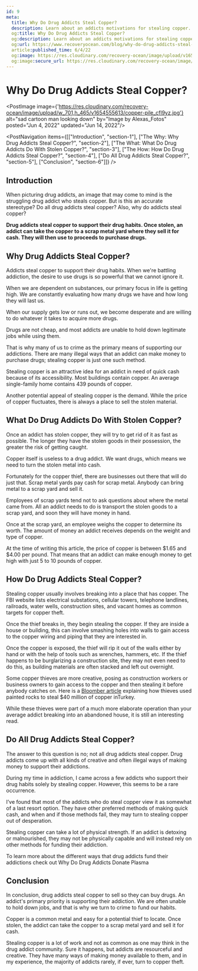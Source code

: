 ```yaml
---
id: 9
meta:
  title: Why Do Drug Addicts Steal Copper?
  description: Learn about an addicts motivations for stealing copper.
  og:title: Why Do Drug Addicts Steal Copper?
  og:description: Learn about an addicts motivations for stealing copper.
  og:url: https://www.recoveryocean.com/blog/why-do-drug-addicts-steal-copper
  article:published_time: 6/4/22
  og:image: https://res.cloudinary.com/recovery-ocean/image/upload/v1654555613/copper-pile_cfl9yz.jpg
  og:image:secure_url: https://res.cloudinary.com/recovery-ocean/image/upload/v1654555613/copper-pile_cfl9yz.jpg
---
```



# Why Do Drug Addicts Steal Copper?
<PostImage image={'https://res.cloudinary.com/recovery-ocean/image/upload/w_701,h_465/v1654555613/copper-pile_cfl9yz.jpg'} alt="sad cartoon man looking down" by="Image by Alexas_Fotos" posted="Jun 4, 2022" updated="Jun 14, 2022"/>

<PostNavigation items={[["Introduction", "section-1"], ["The Why: Why Drug Addicts Steal Copper?", "section-2"], ["The What: What Do Drug Addicts Do With Stolen Copper?", "section-3"], ["The How: How Do Drug Addicts Steal Copper?", "section-4"], ["Do All Drug Addicts Steal Copper?", "section-5"], ["Conclusion", "section-6"]]} />

<span id="section-1"></span>
## Introduction

When picturing drug addicts, an image that may come to mind is the struggling drug addict who steals copper. But is this an accurate stereotype? Do all drug addicts steal copper? Also, why do addicts steal copper? 

<strong>Drug addicts steal copper to support their drug habits. Once stolen, an addict can take the copper to a scrap metal yard where they sell it for cash. They will then use to proceeds to purchase drugs.</strong>

<span id="section-2"></span>
## Why Drug Addicts Steal Copper?

Addicts steal copper to support their drug habits. When we're battling addiction, the desire to use drugs is so powerful that we cannot ignore it.

When we are dependent on substances, our primary focus in life is getting high. We are constantly evaluating how many drugs we have and how long they will last us.

When our supply gets low or runs out, we become desperate and are willing to do whatever it takes to acquire more drugs.

Drugs are not cheap, and most addicts are unable to hold down legitimate jobs while using them. 

That is why many of us to crime as the primary means of supporting our addictions. There are many illegal ways that an addict can make money to purchase drugs; stealing copper is just one such method.

Stealing copper is an attractive idea for an addict in need of quick cash because of its accessibility. Most buildings contain copper. An average single-family home contains 439 pounds of copper.

Another potential appeal of stealing copper is the demand. While the price of copper fluctuates, there is always a place to sell the stolen material.

<span id="section-3"></span>
## What Do Drug Addicts Do With Stolen Copper? 

Once an addict has stolen copper, they will try to get rid of it as fast as possible. The longer they have the stolen goods in their possession, the greater the risk of getting caught. 

Copper itself is useless to a drug addict. We want drugs, which means we need to turn the stolen metal into cash. 

Fortunately for the copper thief, there are businesses out there that will do just that. Scrap metal yards pay cash for scrap metal. Anybody can bring metal to a scrap yard and sell it.

Employees of scrap yards tend not to ask questions about where the metal came from. All an addict needs to do is transport the stolen goods to a scrap yard, and soon they will have money in hand.

Once at the scrap yard, an employee weighs the copper to determine its worth. The amount of money an addict receives depends on the weight and type of copper.

At the time of writing this article, the price of copper is between $1.65 and $4.00 per pound. That means that an addict can make enough money to get high with just 5 to 10 pounds of copper.

<span id="section-4"></span>
## How Do Drug Addicts Steal Copper?

Stealing copper usually involves breaking into a place that has copper. The FBI website lists electrical substations, cellular towers, telephone landlines, railroads, water wells, construction sites, and vacant homes as common targets for copper theft.

Once the thief breaks in, they begin stealing the copper. If they are inside a house or building, this can involve smashing holes into walls to gain access to the copper wiring and piping that they are interested in.

Once the copper is exposed, the thief will rip it out of the walls either by hand or with the help of tools such as wrenches, hammers, etc. If the thief happens to be burglarizing a construction site, they may not even need to do this, as building materials are often stacked and left out overnight.

Some copper thieves are more creative, posing as construction workers or business owners to gain access to the copper and then stealing it before anybody catches on. Here is a <a href="https://www.bloomberg.com/features/2021-painted-rocks-copper-heist/" target="blank" rel="nofollow">Bloomber article</a> explaining how thieves used painted rocks to steal $40 million of copper inTurkey.

While these thieves were part of a much more elaborate operation than your average addict breaking into an abandoned house, it is still an interesting read.

<span id="section-5"></span>
## Do All Drug Addicts Steal Copper?

The answer to this question is no; not all drug addicts steal copper. Drug addicts come up with all kinds of creative and often illegal ways of making money to support their addictions. 

During my time in addiction, I came across a few addicts who support their drug habits solely by stealing copper. However, this seems to be a rare occurrence.

I’ve found that most of the addicts who do steal copper view it as somewhat of a last resort option. They have other preferred methods of making quick cash, and when and if those methods fail, they may turn to stealing copper out of desperation.

Stealing copper can take a lot of physical strength. If an addict is detoxing or malnourished, they may not be physically capable and will instead rely on other methods for funding their addiction.

To learn more about the different ways that drug addicts fund their addictions check out <Link to="/blog/do-drug-addicts-donate-plasma">Why Do Drug Addicts Donate Plasma</Link>

<span id="section-6"></span>
## Conclusion

In conclusion, drug addicts steal copper to sell so they can buy drugs. An addict's primary priority is supporting their addiction. We are often unable to hold down jobs, and that is why we turn to crime to fund our habits.

Copper is a common metal and easy for a potential thief to locate. Once stolen, the addict can take the copper to a scrap metal yard and sell it for cash.

Stealing copper is a lot of work and not as common as one may think in the drug addict community. Sure it happens, but addicts are resourceful and creative. They have many ways of making money available to them, and in my experience, the majority of addicts rarely, if ever, turn to copper theft. 